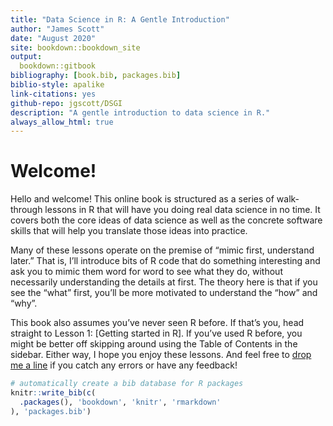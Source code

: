 ```yaml
--- 
title: "Data Science in R: A Gentle Introduction"
author: "James Scott"
date: "August 2020"
site: bookdown::bookdown_site
output:
  bookdown::gitbook
bibliography: [book.bib, packages.bib]
biblio-style: apalike
link-citations: yes
github-repo: jgscott/DSGI
description: "A gentle introduction to data science in R."
always_allow_html: true 
---
```


# Welcome! {-}

Hello and welcome!  This online book is structured as a series of walk-through lessons in R that will have you doing real data science in no time.   It covers both the core ideas of data science as well as the concrete software skills that will help you translate those ideas into practice.

Many of these lessons operate on the premise of "mimic first, understand later."  That is, I'll introduce bits of R code that do something interesting and ask you to mimic them word for word to see what they do, without necessarily understanding the details at first.   The theory here is that if you see the "what" first, you'll be more motivated to understand the "how" and "why".  

This book also assumes you've never seen R before.  If that's you, head straight to Lesson 1: [Getting started in R].  If you've used R before, you might be better off skipping around using the Table of Contents in the sidebar.  Either way, I hope you enjoy these lessons.  And feel free to [drop me a line](mailto:james.scott@mccombs.utexas.edu) if you catch any errors or have any feedback!

```r
# automatically create a bib database for R packages
knitr::write_bib(c(
  .packages(), 'bookdown', 'knitr', 'rmarkdown'
), 'packages.bib')
```

